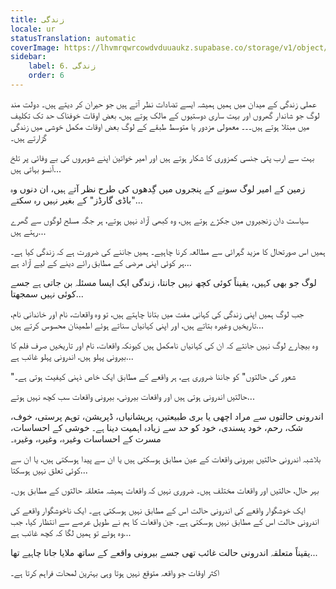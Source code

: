 ```yaml
---
title: زندگی
locale: ur
statusTranslation: automatic
coverImage: https://lhvmrqwrcowdvduuaukz.supabase.co/storage/v1/object/public/strapi-uploads/small_cover-tratado-de-psicologia-revolucionaria.webp-5e15e1cec4e0ebebcde5d7fc7565d8fd.webp
sidebar:
    label: 6. زندگی
    order: 6
---
```

عملی زندگی کے میدان میں ہمیں ہمیشہ ایسے تضادات نظر آتے ہیں جو حیران کر دیتے ہیں۔ دولت مند لوگ جو شاندار گھروں اور بہت ساری دوستیوں کے مالک ہوتے ہیں، بعض اوقات خوفناک حد تک تکلیف میں مبتلا ہوتے ہیں۔۔۔ معمولی مزدور یا متوسط طبقے کے لوگ بعض اوقات مکمل خوشی میں زندگی گزارتے ہیں۔

بہت سے ارب پتی جنسی کمزوری کا شکار ہوتے ہیں اور امیر خواتین اپنے شوہروں کی بے وفائی پر تلخ آنسو بہاتی ہیں...

زمین کے امیر لوگ سونے کے پنجروں میں گِدھوں کی طرح نظر آتے ہیں، ان دنوں وہ "باڈی گارڈز" کے بغیر نہیں رہ سکتے...

سیاست دان زنجیروں میں جکڑے ہوتے ہیں، وہ کبھی آزاد نہیں ہوتے، ہر جگہ مسلح لوگوں سے گھرے رہتے ہیں...

ہمیں اس صورتحال کا مزید گہرائی سے مطالعہ کرنا چاہیے۔ ہمیں جاننے کی ضرورت ہے کہ زندگی کیا ہے۔ ہر کوئی اپنی مرضی کے مطابق رائے دینے کے لیے آزاد ہے...

لوگ جو بھی کہیں، یقیناً کوئی کچھ نہیں جانتا، زندگی ایک ایسا مسئلہ بن جاتی ہے جسے کوئی نہیں سمجھتا...

جب لوگ ہمیں اپنی زندگی کی کہانی مفت میں بتانا چاہتے ہیں، تو وہ واقعات، نام اور خاندانی نام، تاریخیں وغیرہ بتاتے ہیں، اور اپنی کہانیاں سناتے ہوئے اطمینان محسوس کرتے ہیں...

وہ بیچارے لوگ نہیں جانتے کہ ان کی کہانیاں نامکمل ہیں کیونکہ واقعات، نام اور تاریخیں صرف فلم کا بیرونی پہلو ہیں، اندرونی پہلو غائب ہے...

"شعور کی حالتوں" کو جاننا ضروری ہے، ہر واقعے کے مطابق ایک خاص ذہنی کیفیت ہوتی ہے۔

حالتیں اندرونی ہوتی ہیں اور واقعات بیرونی، بیرونی واقعات سب کچھ نہیں ہوتے...

اندرونی حالتوں سے مراد اچھی یا بری طبیعتیں، پریشانیاں، ڈپریشن، توہم پرستی، خوف، شک، رحم، خود پسندی، خود کو حد سے زیادہ اہمیت دینا ہے۔ خوشی کے احساسات، مسرت کے احساسات وغیرہ، وغیرہ، وغیرہ۔

بلاشبہ اندرونی حالتیں بیرونی واقعات کے عین مطابق ہوسکتی ہیں یا ان سے پیدا ہوسکتی ہیں، یا ان سے کوئی تعلق نہیں ہوسکتا...

بہر حال، حالتیں اور واقعات مختلف ہیں۔ ضروری نہیں کہ واقعات ہمیشہ متعلقہ حالتوں کے مطابق ہوں۔

ایک خوشگوار واقعے کی اندرونی حالت اس کے مطابق نہیں ہوسکتی ہے۔ ایک ناخوشگوار واقعے کی اندرونی حالت اس کے مطابق نہیں ہوسکتی ہے۔ جن واقعات کا ہم نے طویل عرصے سے انتظار کیا، جب وہ ہوئے تو ہمیں لگا کہ کچھ غائب ہے...

یقیناً متعلقہ اندرونی حالت غائب تھی جسے بیرونی واقعے کے ساتھ ملایا جانا چاہیے تھا...

اکثر اوقات جو واقعہ متوقع نہیں ہوتا وہی بہترین لمحات فراہم کرتا ہے۔

